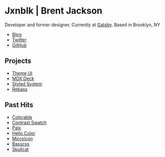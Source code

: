 

<Avatar size={96} />

# Jxnblk | Brent Jackson

Developer and former designer.
Currently at [Gatsby][].
Based in Brooklyn, NY

- [Blog](/blog)
- [Twitter](https://twitter.com/jxnblk)
- [GitHub](https://github.com/jxnblk)

## Projects

- [Theme UI](https://theme-ui.com)
- [MDX Deck](https://github.com/jxnblk/mdx-deck)
- [Styled System](https://styled-system.com)
- [Rebass](https://rebassjs.org)

## Past Hits

- [Colorable](https://colorable.jxnblk.com)
- [Contrast Swatch](https://github.com/jxnblk/contrast-swatch)
- [Palx](https://palx.jxnblk.com)
- [Hello Color](https://jxnblk.github.io/hello-color)
- [Microicon](https://icon.now.sh)
- [Basscss](https://basscss.com)
- [Skullcat](https://jxnblk.github.io/skullcat)

[gatsby]: https://gatsbyjs.org
